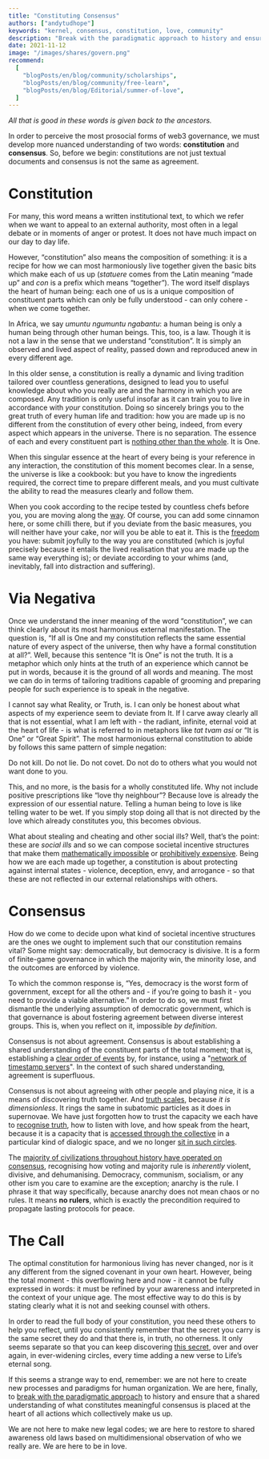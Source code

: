 ```yaml
---
title: "Constituting Consensus"
authors: ["andytudhope"]
keywords: "kernel, consensus, constitution, love, community"
description: "Break with the paradigmatic approach to history and ensure that a shared understanding of what constitutes meaningful consensus is placed at the heart of all actions which collectively make us up."
date: 2021-11-12
image: "/images/shares/govern.png"
recommend:
  [
    "blogPosts/en/blog/community/scholarships",
    "blogPosts/en/blog/community/free-learn",
    "blogPosts/en/blog/Editorial/summer-of-love",
  ]
---
```


_All that is good in these words is given back to the ancestors._

In order to perceive the most prosocial forms of web3 governance, we must develop more nuanced understanding of two words: **constitution** and **consensus**. So, before we begin: constitutions are not just textual documents and consensus is not the same as agreement.

# Constitution

For many, this word means a written institutional text, to which we refer when we want to appeal to an external authority, most often in a legal debate or in moments of anger or protest. It does not have much impact on our day to day life.

However, “constitution” also means the composition of something: it is a recipe for how we can most harmoniously live together given the basic bits which make each of us up (_statuere_ comes from the Latin meaning “made up” and _con_ is a prefix which means “together”). The word itself displays the heart of human being: each one of us is a unique composition of constituent parts which can only be fully understood - can only cohere - when we come together.

In Africa, we say _umuntu ngumuntu ngabantu_: a human being is only a human being through other human beings. This, too, is a law. Though it is not a law in the sense that we understand “constitution”. It is simply an observed and lived aspect of reality, passed down and reproduced anew in every different age.

In this older sense, a constitution is really a dynamic and living tradition tailored over countless generations, designed to lead you to useful knowledge about who you really are and the harmony in which you are composed. Any tradition is only useful insofar as it can train you to live in accordance with _your_ constitution. Doing so sincerely brings you to the great truth of every human life and tradition: how you are made up is no different from the constitution of every other being, indeed, from every aspect which appears in the universe. There is no separation. The essence of each and every constituent part is [nothing other than the whole](https://youtu.be/iYNGS2CZnfM?t=615). It is One.

When this singular essence at the heart of every being is your reference in any interaction, the constitution of this moment becomes clear. In a sense, the universe is like a cookbook: but you have to know the ingredients required, the correct time to prepare different meals, and you must cultivate the ability to read the measures clearly and follow them.

When you cook according to the recipe tested by countless chefs before you, you are moving along the [way](http://www.sfhunyuan.com/images/TAO_TE_CHING_-_LE_GUIN_edition.pdf). Of course, you can add some cinnamon here, or some chilli there, but if you deviate from the basic measures, you will neither have your cake, nor will you be able to eat it. This is the [freedom](/learn/module-3/freedom) you have: submit joyfully to the way you are constituted (which is joyful precisely because it entails the lived realisation that you are made up the same way everything is); or deviate according to your whims (and, inevitably, fall into distraction and suffering).

# Via Negativa

Once we understand the inner meaning of the word “constitution”, we can think clearly about its most harmonious external manifestation. The question is, “If all is One and my constitution reflects the same essential nature of every aspect of the universe, then why have a formal constitution at all?”. Well, because this sentence “It is One” is not the truth. It is a metaphor which only hints at the truth of an experience which cannot be put in words, because it is the ground of all words and meaning. The most we can do in terms of tailoring traditions capable of grooming and preparing people for such experience is to speak in the negative.

I cannot say what Reality, or Truth, is. I can only be honest about what aspects of my experience seem to deviate from It. If I carve away clearly all that is not essential, what I am left with - the radiant, infinite, eternal void at the heart of life - is what is referred to in metaphors like _tat tvam asi_ or “It is One” or “Great Spirit”. The most harmonious external constitution to abide by follows this same pattern of simple negation:

Do not kill. Do not lie. Do not covet. Do not do to others what you would not want done to you.

This, and no more, is the basis for a wholly constituted life. Why not include positive prescriptions like “love thy neighbour”? Because love is already the expression of our essential nature. Telling a human being to love is like telling water to be wet. If you simply stop doing all that is not directed by the love which already constitutes you, this becomes obvious.

What about stealing and cheating and other social ills? Well, that’s the point: these are _social ills_ and so we can compose societal incentive structures that make them [mathematically impossible](/learn/module-2/money-speech/#math-beats-bureaucracy) or [prohibitively expensive](/learn/module-6/censorship-resistance/#economic-proof). Being how we are each made up together, a constitution is about protecting against internal states - violence, deception, envy, and arrogance - so that these are not reflected in our external relationships with others.

# Consensus

How do we come to decide upon what kind of societal incentive structures are the ones we ought to implement such that our constitution remains vital? Some might say: democratically, but democracy is divisive. It is a form of finite-game governance in which the majority win, the minority lose, and the outcomes are enforced by violence.

To which the common response is, “Yes, democracy is the worst form of government, except for all the others and - if you’re going to bash it - you need to provide a viable alternative.” In order to do so, we must first dismantle the underlying assumption of democratic government, which is that governance is about fostering agreement between diverse interest groups. This is, when you reflect on it, impossible _by definition_.

Consensus is not about agreement. Consensus is about establishing a shared understanding of the constituent parts of the total moment; that is, establishing a [clear order of events](https://youtu.be/95MscWzdNi4?t=865) by, for instance, using a "[network of timestamp servers](https://bitcoin.org/bitcoin.pdf)". In the context of such shared understanding, agreement is superfluous. 

Consensus is not about agreeing with other people and playing nice, it is a means of discovering truth together. And [truth scales](https://twitter.com/cryptowanderer/status/1365749240362913794), because _it is dimensionless_. It rings the same in subatomic particles as it does in supernovae. We have just forgotten how to trust the capacity we each have to [recognise truth](/conversation/true-voice), how to listen with love, and how speak from the heart, because it is a capacity that is [accessed through the collective](/conversation/reciprocity) in a particular kind of dialogic space, and we no longer [sit in such circles](/conversation/hospitality/#playful-souls).

The [majority of civilizations throughout history have operated on consensus](https://abahlali.org/files/Graeber.pdf), recognising how voting and majority rule is _inherently_ violent, divisive, and dehumanising. Democracy, communism, socialism, or any other ism you care to examine are the exception; anarchy is the rule. I phrase it that way specifically, because anarchy does not mean chaos or no rules. It means **no rulers**, which is exactly the precondition required to propagate lasting protocols for peace.

# The Call

The optimal constitution for harmonious living has never changed, nor is it any different from the signed covenant in your own heart. However, being the total moment - this overflowing here and now - it cannot be fully expressed in words: it must be refined by your awareness and interpreted in the context of your unique age. The most effective way to do this is by stating clearly what it is not and seeking counsel with others.

In order to read the full body of your constitution, you need these others to help you reflect, until you consistently remember that the secret you carry is the same secret they do and that there is, in truth, no otherness. It only seems separate so that you can keep discovering [this secret](https://www.poetryfoundation.org/poems/48725/the-secret-56d22a326e5a8), over and over again, in ever-widening circles, every time adding a new verse to Life’s eternal song.

If this seems a strange way to end, remember: we are not here to create new processes and paradigms for human organization. We are here, finally, to [break with the paradigmatic approach](/learn/module-7/no-paradigm) to history and ensure that a shared understanding of what constitutes meaningful consensus is placed at the heart of all actions which collectively make us up. 

We are not here to make new legal codes; we are here to restore to shared awareness old laws based on multidimensional observation of who we really are. We are here to be in love.